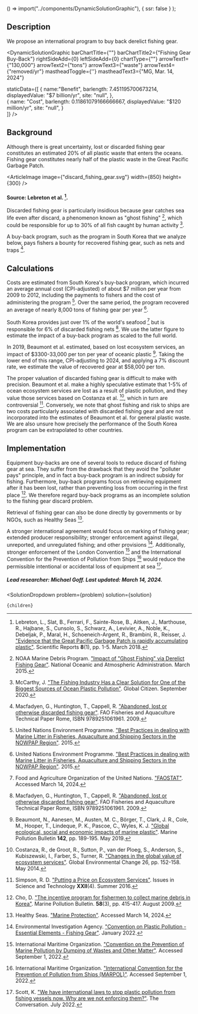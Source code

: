 
  () => import("../components/DynamicSolutionGraphic"),
  { ssr: false }
);


## Description
We propose an international program to buy back derelict fishing gear.

<DynamicSolutionGraphic
  barChartTitle={""}
  barChartTitle2={"Fishing Gear Buy-Back"}
  rightSideAdd={0}
  leftSideAdd={0}
  chartType={""}
  arrowText1={"130,000"}
  arrowText2={"tons"}
  arrowText3={"waste"}
  arrowText4={"removed/yr"}
  mastheadToggle={''}
  mastheadText3={"MG, Mar. 14, 2024"}
  
  
  staticData={[ 
    	{
	  name:"Benefit",
      barlength: 7.451195700673214,
      displayedValue: "$7 billion/yr",
      site: "null",
	},  
    {
      name: "Cost",
      barlength: 0.11861079166666667,
      displayedValue: "$120 million/yr",
      site: "null",
    }  
  ]}
/>

## Background

Although there is great uncertainty, lost or discarded fishing gear constitutes an estimated 20% of all plastic waste that enters the oceans. Fishing gear constitutes nearly half of the plastic waste in the Great Pacific Garbage Patch.

<ArticleImage image={"discard_fishing_gear.svg"} width={850} height={300} />
#### Source: Lebreton et al. [^"9"].

Discarded fishing gear is particularly insidious because gear catches sea life even after discard, a phenomenon known as "ghost fishing" [^"13"], which could be responsible for up to 30% of all fish caught by human activity [^"11"].

A buy-back program, such as the program in South Korea that we analyze below, pays fishers a bounty for recovered fishing gear, such as nets and traps [^"1"].


## Calculations

Costs are estimated from South Korea's buy-back program, which incurred an average annual cost (CPI-adjusted) of about $7 million per year from 2009 to 2012, including the payments to fishers and the cost of administering the program [^"2"]. Over the same period, the program recovered an average of nearly 8,000 tons of fishing gear per year [^"2"].

South Korea provides just over 1% of the world's seafood [^"4"] but is responsible for 6% of discarded fishing nets [^"1"]. We use the latter figure to estimate the impact of a buy-back program as scaled to the full world.

In 2019, Beaumont et al. estimated, based on lost ecosystem services, an impact of $3300-33,000 per ton per year of oceanic plastic [^"8"]. Taking the lower end of this range, CPI-adjusting to 2024, and applying a 7% discount rate, we estimate the value of recovered gear at $58,000 per ton.

The proper valuation of discarded fishing gear is difficult to make with precision. Beaumont et al. make a highly speculative estimate that 1-5% of ocean ecosystem services are lost as a result of plastic pollution, and they value those services based on Costanza et al. [^"10"], which in turn are controversial [^"12"]. Conversely, we note that ghost fishing and risk to ships are two costs particularly associated with discarded fishing gear and are not incorporated into the estimates of Beaumont et al. for general plastic waste. We are also unsure how precisely the performance of the South Korea program can be extrapolated to other countries.


## Implementation

Equipment buy-backs are one of several tools to reduce discard of fishing gear at sea. They suffer from the drawback that they avoid the "polluter pays" principle, and in fact a buy-back program is an indirect subsidy for fishing. Furthermore, buy-back programs focus on retrieving equipment after it has been lost, rather than preventing loss from occurring in the first place [^"5"]. We therefore regard buy-back programs as an incomplete solution to the fishing gear discard problem.

Retrieval of fishing gear can also be done directly by governments or by NGOs, such as Healthy Seas [^"14"].

A stronger international agreement would focus on marking of fishing gear; extended producer responsibility; stronger enforcement against illegal, unreported, and unregulated fishing; and other provisions [^"3"]. Additionally, stronger enforcement of the London Convention [^"6"] and the International Convention for the Prevention of Pollution from Ships [^"7"] would reduce the permissible intentional or accidental loss of equipment at sea [^"16"].

##### Lead researcher: Michael Goff. Last updated: March 14, 2024.


[^"1"]: Macfadyen, G., Huntington, T., Cappell, R. ["Abandoned, lost or otherwise discarded fishing gear"](https://www.fao.org/documents/card/en?details=b1c2166f-78d5-5c21-b678-fe30cd51b154). FAO Fisheries and Aquaculture Technical Paper Rome, ISBN 9789251061961. 2009.

[^"2"]: United Nations Environment Programme. ["Best Practices in dealing with Marine Litter in Fisheries, Aquaculture and Shipping Sectors in the NOWPAP Region"](https://wedocs.unep.org/20.500.11822/26219). 2015.

[^"3"]: Environmental Investigation Agency. ["Convention on Plastic Pollution - Essential Elements - Fishing Gear"](https://eia-international.org/report/convention-on-plastic-pollution-essential-elements-fishing-gear/). January 2022.

[^"4"]: Food and Agriculture Organization of the United Nations. ["FAOSTAT"](http://www.fao.org/faostat/en/#data). Accessed March 14, 2024.

[^"5"]: Cho, D. ["The incentive program for fishermen to collect marine debris in Korea"](https://www.sciencedirect.com/science/article/abs/pii/S0025326X08004918). Marine Pollution Bulletin. <b>58</b>(3), pp. 415-417. August 2009.

[^"6"]: International Maritime Organization. ["Convention on the Prevention of Marine Pollution by Dumping of Wastes and Other Matter"](https://www.imo.org/en/OurWork/Environment/Pages/London-Convention-Protocol.aspx). Accessed September 1, 2022.

[^"7"]: International Maritime Organization. ["International Convention for the Prevention of Pollution from Ships (MARPOL)"](https://www.imo.org/en/About/Conventions/Pages/International-Convention-for-the-Prevention-of-Pollution-from-Ships-(MARPOL).aspx). Accessed September 1, 2022.

[^"8"]: Beaumont, N., Aanesen, M., Austen, M. C., Börger, T., Clark, J. R., Cole, M., Hooper, T., Lindeque, P. K., Pascoe, C., Wyles, K. J. ["Global ecological, social and economic impacts of marine plastic"](https://www.sciencedirect.com/science/article/pii/S0025326X19302061). Marine Pollution Bulletin <b>142</b>, pp. 189-195. May 2019.

[^"9"]: Lebreton, L., Slat, B., Ferrari, F., Sainte-Rose, B., Aitken, J., Marthouse, R., Hajbane, S., Cunsolo, S., Schwarz, A., Levivier, A., Noble, K., Debeljak, P., Maral, H., Schoeneich-Argent, R., Brambini, R., Reisser, J. ["Evidence that the Great Pacific Garbage Patch is rapidly accumulating plastic"](https://www.nature.com/articles/s41598-018-22939-w). Scientific Reports <b>8</b>(1), pp. 1-5. March 2018.

[^"10"]: Costanza, R., de Groot, R., Sutton, P., van der Ploeg, S., Anderson, S., Kubiszewski, I., Farber, S., Turner, R. ["Changes in the global value of ecosystem services"](https://www.sciencedirect.com/science/article/abs/pii/S0959378014000685?via%3Dihub). Global Environmental Change 26, pp. 152-158. May 2014.

[^"11"]: McCarthy, J. ["The Fishing Industry Has a Clear Solution for One of the Biggest Sources of Ocean Plastic Pollution"](https://www.globalcitizen.org/en/content/blue-ocean-gear-sustainable-fishing/). Global Citizen. September 2020.

[^"12"]: Simpson, R. D. ["Putting a Price on Ecosystem Services"](https://issues.org/putting-a-price-on-ecosystem-services/). Issues in Science and Technology <b>XXII</b>(4). Summer 2016.

[^"13"]: NOAA Marine Debris Program. ["Impact of "Ghost Fishing" via Derelict Fishing Gear"](https://marinedebris.noaa.gov/sites/default/files/publications-files/Ghostfishing_DFG.pdf). National Oceanic and Atmospheric Administration. March 2015.

[^"14"]: Healthy Seas. ["Marine Protection"](https://www.healthyseas.org/marine-protection/). Accessed March 14, 2024.

[^"16"]: Scott, K. ["We have international laws to stop plastic pollution from fishing vessels now. Why are we not enforcing them?"](https://theconversation.com/we-have-international-laws-to-stop-plastic-pollution-from-fishing-vessels-now-why-are-we-not-enforcing-them-185951). The Conversation. July 2022.

  <SolutionDropdown 
    problem={problem} 
    solution={solution}
  >
    {children}
  </SolutionDropdown>